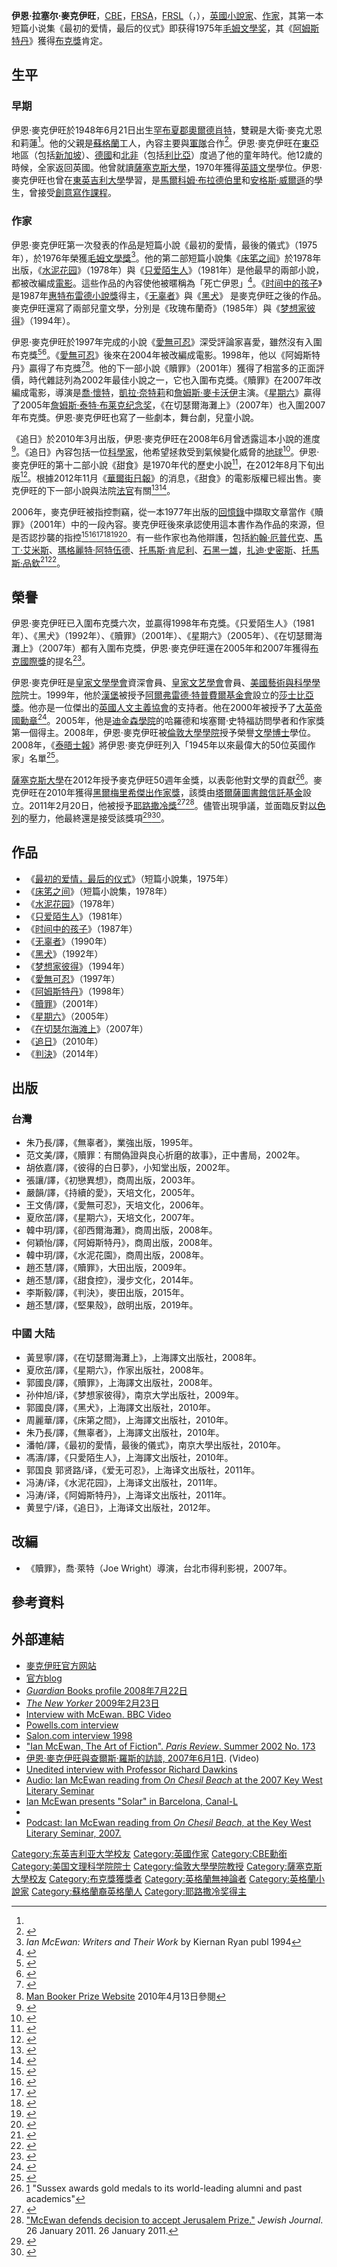 {{noteTA
|T=zh-hans:伊恩·麦克尤恩;zh-hk:依仁·麥伊雲;zh-tw:伊恩·麥克伊旺;
|1=zh-hans:伊恩·麦克尤恩;zh-hk:依仁·麥伊雲;zh-tw:伊恩·麥克伊旺;
|2=zh-hans:麦克尤恩;zh-hk:麥伊雲;zh-tw:麥克伊旺;
|3=zh-hans:儿童法案; zh-hk:少年法·內情; zh-tw:判決;
}}

{{Infobox Writer <!-- for more information see [[:Template:Infobox_Writer/doc|:Template:Infobox Writer/doc]] -->
| name        = 伊恩·麥克伊旺<br />Ian McEwan<ref name=filmr>{{cite web |url=http://www.filmreference.com/film/14/Ian-McEwan.html |title=Ian McEwan |publisher=Film reference |accessdate=2011-08-26 |archive-date=2020-01-14 |archive-url=https://web.archive.org/web/20200114172427/http://www.filmreference.com/film/14/Ian-McEwan.html |dead-url=no }}</ref>
| image       = Ianmcewan.jpg
| imagesize   = 200px
| caption     = 伊恩·麥克伊旺
| pseudonym   = 
| birthdate  = {{Birth date and age|1948|6|21|mf=y}}
| birthplace = {{UK}}[[奧爾德肖特|奧爾德肖特]]
| deathdate  = 
| deathplace = 
| occupation  = [[作家|作家]]
| nationality = {{UK}}<ref>{{cite news|first=Severin|last=Carrell|url=http://www.guardian.co.uk/books/2012/aug/22/ian-mcewan-not-a-british-writer?INTCMP=ILCNETTXT3487|title=I am an English writer, not a British one, Ian McEwan tells Alex Salmond: Olympic opening ceremony was first and only time novelist had seen 'Britishness' celebrated, he tells Scotland's first minister|newspaper=The Guardian|date=22 August 2012|accessdate= 2012-08-22|quote="I have heard myself described as one [a British novelist], but I think really I'm an English novelist; there are Scottish poets and Scottish novelists."}}</ref>
| period      = 1975年至今
| genre       = 歷史
| subject     = 
| spouse      = 佩妮·亞倫 (1982年-1995年)<br />[[安娜麗娜·邁克菲|安娜麗娜·邁克菲]] (1997年-)
| influences  = [[維吉尼亞·吳爾芙|維吉尼亞·吳爾芙]]、[[索爾·貝婁|索爾·貝婁]]、[[菲利浦·羅斯|菲利浦·羅斯]]、[[約翰·厄普戴克|約翰·厄普戴克]]、[[弗蘭茲·卡夫卡|弗蘭茲·卡夫卡]]
| influenced  = 
| religion    = 
| awards       = [[毛姆文學獎|毛姆文學獎]]（1975年）<br>[[布克獎|布克獎]]（1998年）<br>[[莎士比亞獎|莎士比亞獎]]（1999年）<br>[[耶路撒冷文學獎|耶路撒冷文學獎]]（2011年）<br>
| signature   = 
| website     = http://www.ianmcewan.com
}}

'''伊恩·拉塞尔·麥克伊旺'''，[[CBE|CBE]]，[[皇家文藝學會|FRSA]]，[[皇家文學學會|FRSL]]（{{lang-en|'''Ian Russell McEwan'''}}，{{bd|1948年|6月21日|||M}}），[[英國|英國]][[小說家|小說家]]、[[作家|作家]]，其第一本短篇小说集《最初的爱情，最后的仪式》即获得1975年[[毛姆文學奖|毛姆文學奖]]，其《[[阿姆斯特丹_(小說)|阿姆斯特丹]]》獲得[[布克獎|布克獎]]肯定。

== 生平 ==
===早期===
伊恩·麥克伊旺於1948年6月21日出生[[罕布夏郡|罕布夏郡]][[奧爾德肖特|奧爾德肖特]]，雙親是大衛·麥克尤恩和莉蓮<ref name=filmr/>。他的父親是[[蘇格蘭|蘇格蘭]]工人，內容主要與[[軍隊|軍隊]]合作<ref>{{cite news|last=Cooke|first=Rachel|title=Ian McEwan: 'I had the time of my life'|url=http://www.guardian.co.uk/books/2012/aug/19/ian-mcewan-sweet-tooth-interview|newspaper=The Guardian|date=19 August 2012|accessdate=2013-09-17|archive-date=2013-02-12|archive-url=https://web.archive.org/web/20130212044053/http://www.guardian.co.uk/books/2012/aug/19/ian-mcewan-sweet-tooth-interview|dead-url=no}}</ref>。伊恩·麥克伊旺在[[東亞|東亞]]地區（包括[[新加坡|新加坡]]）、[[德國|德國]]和[[北非|北非]]（包括[[利比亞|利比亞]]）度過了他的童年時代。他12歲的時候，全家返回英國。他曾就讀[[薩塞克斯大學|薩塞克斯大學]]，1970年獲得[[英語|英語]][[文學|文學]]學位。伊恩·麥克伊旺也曾在[[東英吉利大學|東英吉利大學]]學習，是[[馬爾科姆·布拉德伯里|馬爾科姆·布拉德伯里]]和[[安格斯·威爾遜|安格斯·威爾遜]]的學生，曾接受[[創意寫作課程|創意寫作課程]]。

===作家===
伊恩·麥克伊旺第一次發表的作品是短篇小說《最初的愛情，最後的儀式》（1975年），於1976年榮獲[[毛姆文學獎|毛姆文學獎]]<ref>''Ian McEwan: Writers and Their Work'' by Kiernan Ryan publ 1994</ref>。他的第二部短篇小說集《[[床笫之间|床笫之间]]》於1978年出版，《[[水泥花园|水泥花园]]》（1978年）與《[[只爱陌生人_(小說)|只爱陌生人]]》（1981年）是他最早的兩部小說，都被改編成[[電影|電影]]。這些作品的內容使他被暱稱為「死亡伊恩」<ref name="Independent">{{cite news | last = Walsh | first = John | title = Ian McEwan: Here's the twist | work = The Independent | date = 27 January 2007 | url = http://news.independent.co.uk/people/profiles/article2169220.ece | accessdate = 2007-03-22 | location = London | archive-date = 2007-03-29 | archive-url = https://web.archive.org/web/20070329141454/http://news.independent.co.uk/people/profiles/article2169220.ece | dead-url = no }}</ref>。《[[时间中的孩子|时间中的孩子]]》是1987年[[惠特布雷德小說獎|惠特布雷德小說獎]]得主，《[[无辜者_(小說)|无辜者]]》與《[[黑犬_(小說)|黑犬]]》 是麥克伊旺之後的作品。麥克伊旺還寫了兩部兒童文學，分別是《玫瑰布蘭奇》（1985年）與《[[梦想家彼得|梦想家彼得]]》（1994年）。

伊恩·麥克伊旺於1997年完成的小說《[[愛無可忍|愛無可忍]]》深受評論家喜愛，雖然沒有入圍布克獎<ref>{{cite news | last = Knorr | first = Katherine | title = Enduring Love | work = International Herald Tribune | date = 9 October 1997 | url = http://www.iht.com/articles/1997/10/09/bookjeu.t.php | accessdate = 2007-03-22 | archive-date = 2008-03-30 | archive-url = https://web.archive.org/web/20080330020341/http://www.iht.com/articles/1997/10/09/bookjeu.t.php | dead-url = no }}</ref><ref>{{cite web | title=Ian McEwan's Family Values | work=Boston Review | url=http://bostonreview.net/BR31.1/boylan.html | accessdate=2007-03-21 | archive-url=https://web.archive.org/web/20061002002553/http://www.bostonreview.net/BR31.1/boylan.html | archive-date=2006-10-02 | dead-url=yes }}</ref>。《[[愛無可忍|愛無可忍]]》後來在2004年被改編成電影。1998年，他以《阿姆斯特丹》贏得了布克獎<ref>{{cite web | url=http://www.themanbookerprize.com/prize/archive/31 | publisher=Man Booker Prize | title=Prize archive: 1998 | accessdate=2010-07-07 | archive-date=2010-12-03 | archive-url=https://web.archive.org/web/20101203001414/http://www.themanbookerprize.com/prize/archive/31 | dead-url=no }}</ref><ref>[http://www.themanbookerprize.com/prize/archive/34 Man Booker Prize Website] {{Wayback|url=http://www.themanbookerprize.com/prize/archive/34 |date=20100103023232 }} 2010年4月13日參閱</ref>。他的下一部小說《贖罪》（2001年）獲得了相當多的正面評價，時代雜誌列為2002年最佳小說之一，它也入圍布克獎。《贖罪》在2007年改編成電影，導演是[[喬·懷特|喬·懷特]]，[[凱拉·奈特莉|凱拉·奈特莉]]和[[詹姆斯·麥卡沃伊|詹姆斯·麥卡沃伊]]主演。《[[星期六_(小說)|星期六]]》贏得了2005年[[詹姆斯·泰特·布莱克纪念奖|詹姆斯·泰特·布莱克纪念奖]]，《在切瑟爾海灘上》（2007年）也入圍2007年布克獎。伊恩·麥克伊旺也寫了一些劇本，舞台劇，兒童小說。

《追日》於2010年3月出版，伊恩·麥克伊旺在2008年6月曾透露這本小說的進度<ref>{{cite web |url=http://www.ianmcewan.com/bib/books/solar.html |title=Solar |publisher=Ian Mcewan's Website |accessdate=2011-08-26 |deadurl=yes |archiveurl=https://web.archive.org/web/20110825073237/http://www.ianmcewan.com/bib/books/solar.html |archivedate=2011-08-25 }}</ref>。《追日》內容包括一位[[科學家|科學家]]，他希望拯救受到氣候變化威脅的[[地球|地球]]<ref name="guardian.co.uk">{{cite news | url=http://www.guardian.co.uk/books/2008/jun/02/hayfestival2008.hayfestival | work=The Guardian | location=London | title=McEwan sees funny side of climate change in novel reading | date=2008-06-02 | accessdate=2010-04-02 | first=Judith | last=Soal | archive-date=2010-05-31 | archive-url=https://web.archive.org/web/20100531081927/http://www.guardian.co.uk/books/2008/jun/02/hayfestival2008.hayfestival | dead-url=no }}</ref>。伊恩·麥克伊旺的第十二部小說《甜食》是1970年代的歷史小說<ref>{{cite news | url=http://www.telegraph.co.uk/culture/books/authorinterviews/8359326/Ian-McEwan-interview.html# | location=London | work=The Daily Telegraph | first=Nigel | last=Farndale | title=Ian McEwan interview | date=2011-03-07 | accessdate=2013-09-17 | archive-date=2019-10-29 | archive-url=https://web.archive.org/web/20191029101204/https://www.telegraph.co.uk/culture/books/authorinterviews/8359326/Ian-McEwan-interview.html | dead-url=no }}</ref>，在2012年8月下旬出版<ref>{{Cite web |url=http://ianmcewan.com/bib/books/sweettooth.html |title=Sweet Tooth |accessdate=2013-09-17 |archive-date=2012-05-03 |archive-url=https://web.archive.org/web/20120503084444/http://www.ianmcewan.com/bib/books/sweettooth.html |dead-url=no }}</ref>。根據2012年11月《[[華爾街日報|華爾街日報]]》的消息，《甜食》的電影版權已經出售。麥克伊旺的下一部小說與法院[[法官|法官]]有關<ref>{{cite news|last=Chai|first=Barbara|title=Working Title Secures Film Rights to Ian McEwan’s New Novel, ‘Sweet Tooth’|url=http://blogs.wsj.com/speakeasy/2012/10/27/working-title-options-ian-mcewans-new-novel-sweet-tooth/|newspaper=Wall Street Journal|date=2012-10-27|accessdate=2013-09-17|archive-date=2019-02-22|archive-url=https://web.archive.org/web/20190222160921/https://blogs.wsj.com/speakeasy/2012/10/27/working-title-options-ian-mcewans-new-novel-sweet-tooth/|dead-url=no}}</ref><ref>{{cite news|last=Stock|first=Jon|title=Ian McEwan: John le Carré deserves Booker|url=http://www.telegraph.co.uk/culture/books/10033653/Ian-McEwan-John-le-Carre-deserves-Booker.html|newspaper=The Telegraph|date=2013-05-03|accessdate=2013-09-17|archive-date=2020-12-14|archive-url=https://web.archive.org/web/20201214023743/https://www.telegraph.co.uk/culture/books/10033653/Ian-McEwan-John-le-Carre-deserves-Booker.html|dead-url=no}}</ref>。

2006年，麥克伊旺被指控剽竊，從一本1977年出版的[[回憶錄|回憶錄]]中擷取文章當作《贖罪》（2001年）中的一段內容。麥克伊旺後來承認使用這本書作為作品的來源，但是否認抄襲的指控<ref>{{cite news | url=http://www.nytimes.com/2006/11/28/books/28aton.html?pagewanted=1&_r=1 | work=The New York Times | first=Alan | last=Cowell | title=Eyebrows Are Raised Over Passages in a Best Seller by Ian McEwan | date=2006-11-28 | accessdate=2013-09-17 | archive-date=2019-10-18 | archive-url=https://web.archive.org/web/20191018215722/https://www.nytimes.com/2006/11/28/books/28aton.html?pagewanted=1&_r=1 | dead-url=no }}</ref><ref name="Mail1">{{cite news | url=http://www.dailymail.co.uk/femail/article-418598/Ian-McEwan-accused-stealing-ideas-romance-novelist.html | work=The Daily Mail | location=London | title=Ian McEwan accused of stealing ideas from romance novelist | author=Julia Langdon | date=25 November 2006 | accessdate=2010-07-07 | archive-date=2019-03-24 | archive-url=https://web.archive.org/web/20190324062513/https://www.dailymail.co.uk/femail/article-418598/Ian-McEwan-accused-stealing-ideas-romance-novelist.html | dead-url=no }}</ref><ref>{{cite news | url=http://www.nytimes.com/2006/11/28/books/28aton.html?ex=1322370000&en=998492a2933f783c&ei=5090&partner=rssuserland&emc=rss | work=The New York Times | title=Eyebrows Are Raised Over Passages in a Best Seller by Ian McEwan | author=Alan Cowell | date=28 November 2006 | accessdate=2010-07-07 | archive-date=2018-08-31 | archive-url=https://web.archive.org/web/20180831002437/https://www.nytimes.com/2006/11/28/books/28aton.html?ex=1322370000&en=998492a2933f783c&ei=5090&partner=rssuserland&emc=rss | dead-url=no }}</ref><ref name="Guardian">{{cite news | title=An inspiration, yes. Did I copy from another author? No | work=The Guardian | location=London | url=http://books.guardian.co.uk/comment/story/0,,1957845,00.html | author=Ian McEwan | accessdate=27 November 2006 | date=2006-11-27 | archive-date=2008-10-10 | archive-url=https://web.archive.org/web/20081010224656/http://books.guardian.co.uk/comment/story/0,,1957845,00.html | dead-url=no }}</ref><ref>{{cite news | title=McEwan hits back at call for atonement | work=The Times | location=London | url=http://www.timesonline.co.uk/article/0,,2-2473382,00.html | accessdate=27 November 2006 | date=2006-11-27 | first=Ben | last=Hoyle | archive-date=2008-12-02 | archive-url=https://web.archive.org/web/20081202070316/http://www.timesonline.co.uk/article/0,,2-2473382,00.html | dead-url=no }}</ref><ref>{{cite web | title=McEwan accused of copying writers memoirs | work=PR inside | url=http://www.pr-inside.com/mcewan-accused-of-copying-writer-s-memoirs-r27254.htm | accessdate=2006-11-27 | deadurl=yes | archiveurl=https://web.archive.org/web/20070326135840/http://www.pr-inside.com/mcewan-accused-of-copying-writer-s-memoirs-r27254.htm | archivedate=2007-03-26 }}</ref>。有一些作家也為他辯護，包括[[約翰·厄普代克|約翰·厄普代克]]、[[馬丁·艾米斯|馬丁·艾米斯]]、[[瑪格麗特·阿特伍德|瑪格麗特·阿特伍德]]、[[托馬斯·肯尼利|托馬斯·肯尼利]]、[[石黑一雄|石黑一雄]]，[[扎迪·史密斯|扎迪·史密斯]]、[[托馬斯·品欽|托馬斯·品欽]]<ref>{{cite news | url=http://www.telegraph.co.uk/news/main.jhtml?xml=/news/2006/12/06/nwriter06.xml | work=The Daily Telegraph | location=London | title=Recluse speaks out to defend McEwan | first=Nigel | last=Reynolds | date=6 December 2006 | accessdate=2010-04-25 | archive-date=2008-04-20 | archive-url=https://web.archive.org/web/20080420232306/http://www.telegraph.co.uk/news/main.jhtml?xml=%2Fnews%2F2006%2F12%2F06%2Fnwriter06.xml | dead-url=no }}</ref><ref>{{cite news | url=http://books.guardian.co.uk/news/articles/0,,1965130,00.html | work=The Guardian | location=London | title=Pynchon backs McEwan in 'copying' row | date=6 December 2006 | accessdate=2010-04-25 | first=Dan | last=Bell | archive-date=2007-12-29 | archive-url=https://web.archive.org/web/20071229090400/http://books.guardian.co.uk/news/articles/0,,1965130,00.html | dead-url=no }}</ref>。

==榮譽==
伊恩·麥克伊旺已入圍布克獎六次，並贏得1998年布克獎。《只爱陌生人》（1981年）、《黑犬》（1992年）、《贖罪》（2001年）、《星期六》（2005年）、《在切瑟爾海灘上》（2007年）都有入圍布克獎，伊恩·麥克伊旺還在2005年和2007年獲得[[布克國際獎|布克國際獎]]的提名<ref>{{cite web |url=http://www.themanbookerprize.com/prize/authors/38 |title=Man Booker |publisher=Themanbookerprize.com |accessdate=2011-08-26 |deadurl=yes |archiveurl=https://web.archive.org/web/20110819095354/http://www.themanbookerprize.com/prize/authors/38 |archivedate=2011-08-19 }}</ref>。

伊恩·麥克伊旺是[[皇家文學學會|皇家文學學會]]資深會員、[[皇家文艺學會|皇家文艺學會]]會員、[[美國藝術與科學學院|美國藝術與科學學院]]院士。1999年，他於[[漢堡|漢堡]]被授予[[阿爾弗雷德·特普費爾基金會|阿爾弗雷德·特普費爾基金會]]設立的[[莎士比亞獎|莎士比亞獎]]。他亦是一位傑出的[[英國人文主義協會|英國人文主義協會]]的支持者。他在2000年被授予了[[大英帝國勳章|大英帝國勳章]]<ref name="ContemporaryWriters">{{cite web | title = Ian McEwan | work = Contemporary Writers | publisher = British Council | url = http://www.contemporarywriters.com/authors/?p=auth70 | accessdate = 2006-06-03 | deadurl = yes | archiveurl = https://web.archive.org/web/20060617183752/http://www.contemporarywriters.com/authors/?p=auth70 | archivedate = 2006-06-17 }}</ref>。2005年，他是[[迪金森學院|迪金森學院]]的哈羅德和埃塞爾·史特福訪問學者和作家獎第一個得主。2008年，伊恩·麥克伊旺被[[倫敦大學學院|倫敦大學學院]]授予榮譽[[文學博士|文學博士]]學位。2008年，《[[泰晤士報|泰晤士報]]》將伊恩·麥克伊旺列入「1945年以來最偉大的50位英國作家」名單<ref>{{cite news | date=5 January 2008 | url=http://entertainment.timesonline.co.uk/tol/arts_and_entertainment/books/article3127837.ece | title=The 50 greatest British writers since 1945 | work=The Times | accessdate=1 February 2010 | location=London | first1=Patrick | last1=Hosking | first2=David | last2=Wighton | archive-date=2011-04-25 | archive-url=https://web.archive.org/web/20110425050801/http://entertainment.timesonline.co.uk/tol/arts_and_entertainment/books/article3127837.ece | dead-url=no }}</ref>。

[[薩塞克斯大學|薩塞克斯大學]]在2012年授予麥克伊旺50週年金獎，以表彰他對文學的貢獻<ref>[http://www.sussex.ac.uk/newsandevents/?id=14527] {{Wayback|url=http://www.sussex.ac.uk/newsandevents/?id=14527 |date=20170214094231 }} "Sussex awards gold medals to its world-leading alumni and past academics"</ref>。麥克伊旺在2010年獲得[[黑爾梅里希傑出作家獎|黑爾梅里希傑出作家獎]]，該獎由[[塔爾薩圖書館信託基金|塔爾薩圖書館信託基金]]設立。2011年2月20日，他被授予[[耶路撒冷獎|耶路撒冷獎]]<ref>{{cite web |url=http://www.jerusalembookfair.com/the_jerusalem_prize.html |title=the jerusalem prize |publisher=Jerusalem Book Fair |accessdate=2011-02-13 |archive-date=2012-05-20 |archive-url=https://web.archive.org/web/20120520205606/http://www.jerusalembookfair.com/the_jerusalem_prize.html |dead-url=yes }}</ref><ref>[http://www.jewishjournal.com/books/article/mcewan_defends_decision_to_accept_jerusalem_prize_20110126 "McEwan defends decision to accept Jerusalem Prize."] {{Wayback|url=http://www.jewishjournal.com/books/article/mcewan_defends_decision_to_accept_jerusalem_prize_20110126 |date=20130929071934 }} ''Jewish Journal''. 26 January 2011. 26 January 2011.</ref>。儘管出現爭議，並面臨反對[[以色列|以色列]]的壓力，他最終還是接受該獎項<ref>{{cite news | url=http://www.guardian.co.uk/books/2011/jan/19/ian-mcewan-accept-jerusalem-prize | location=London | work=The Guardian | first=Stephen | last=Bates | title=Ian McEwan says he will accept Jerusalem prize | date=2011-01-19 | accessdate=2013-09-17 | archive-date=2011-01-28 | archive-url=https://web.archive.org/web/20110128171058/http://www.guardian.co.uk/books/2011/jan/19/ian-mcewan-accept-jerusalem-prize | dead-url=no }}</ref><ref>{{cite news | url=http://www.guardian.co.uk/world/2011/jan/27/mcewan-should-turn-down-prize | location=London | work=The Guardian | title=Ian McEwan should turn down the prize | date=2011-01-27 | accessdate=2013-09-17 | archive-date=2012-02-25 | archive-url=https://web.archive.org/web/20120225151849/http://www.guardian.co.uk/world/2011/jan/27/mcewan-should-turn-down-prize | dead-url=no }}</ref>。

== 作品 ==
* 《[[最初的爱情，最后的仪式|最初的爱情，最后的仪式]]》（短篇小說集，1975年）
* 《[[床笫之间|床笫之间]]》（短篇小說集，1978年）
* 《[[水泥花园|水泥花园]]》（1978年）
* 《[[只爱陌生人_(小說)|只爱陌生人]]》（1981年）
* 《[[时间中的孩子|时间中的孩子]]》（1987年）
* 《[[无辜者_(小說)|无辜者]]》（1990年）
* 《[[黑犬_(小說)|黑犬]]》（1992年）
* 《[[梦想家彼得|梦想家彼得]]》（1994年）
* 《[[愛無可忍|愛無可忍]]》（1997年）
* 《[[阿姆斯特丹_(小說)|阿姆斯特丹]]》（1998年）
* 《[[贖罪_(小說)|贖罪]]》（2001年）
* 《[[星期六_(小說)|星期六]]》（2005年）
* 《[[在切瑟尔海滩上|在切瑟尔海滩上]]》（2007年）
* 《[[追日_(小說)|追日]]》（2010年）
* 《[[判決_(小說)|判決]]》（2014年）

==出版==
===台灣===
*朱乃長/譯，《無辜者》，業強出版，1995年。
*范文美/譯，《贖罪：有關偽證與良心折磨的故事》，正中書局，2002年。
*胡依嘉/譯，《彼得的白日夢》，小知堂出版，2002年。
*張讓/譯，《初戀異想》，商周出版，2003年。
*嚴韻/譯，《持續的愛》，天培文化，2005年。
*王文倩/譯，《愛無可忍》，天培文化，2006年。
*夏欣茁/譯，《星期六》，天培文化，2007年。
*韓中玥/譯，《卻西爾海灘》，商周出版，2008年。
*何穎怡/譯，《阿姆斯特丹》，商周出版，2008年。
*韓中玥/譯，《水泥花園》，商周出版，2008年。
*趙丕慧/譯，《贖罪》，大田出版，2009年。
*趙丕慧/譯，《甜食控》，漫步文化，2014年。
*李斯毅/譯，《判決》，麥田出版，2015年。
*趙丕慧/譯，《堅果殼》，啟明出版，2019年。

===中國 大陆===
*黃昱寧/譯，《在切瑟爾海灘上》，上海譯文出版社，2008年。
*夏欣茁/譯，《星期六》，作家出版社，2008年。
*郭國良/譯，《贖罪》，上海譯文出版社，2008年。
*孙仲旭/译，《梦想家彼得》，南京大学出版社，2009年。
*郭國良/譯，《黑犬》，上海譯文出版社，2010年。
*周麗華/譯，《床第之間》，上海譯文出版社，2010年。
*朱乃長/譯，《無辜者》，上海譯文出版社，2010年。
*潘帕/譯，《最初的愛情，最後的儀式》，南京大學出版社，2010年。
*馮濤/譯，《只愛陌生人》，上海譯文出版社，2010年。
*郭国良 郭贤路/译，《爱无可忍》，上海译文出版社，2011年。
*冯涛/译，《水泥花园》，上海译文出版社，2011年。
*冯涛/译，《阿姆斯特丹》，上海译文出版社，2011年。
*黄昱宁/译，《追日》，上海译文出版社，2012年。

==改編==
*《贖罪》，喬·萊特（Joe Wright）導演，台北市得利影視，2007年。

== 參考資料 ==
{{reflist|colwidth=30em}}

== 外部連結 ==
* [http://www.ianmcewan.com 麥克伊旺官方网站]{{Wayback|url=http://www.ianmcewan.com/ |date=20080118041956 }}
* [http://ian-mcewan.blogspot.com/ 官方blog] {{Wayback|url=http://ian-mcewan.blogspot.com/ |date=20200109081426 }}
* [http://books.guardian.co.uk/authors/author/0,5917,-108,00.html ''Guardian'' Books profile 2008年7月22日] {{Wayback|url=http://books.guardian.co.uk/authors/author/0,5917,-108,00.html |date=20080516024418 }}
* [http://www.newyorker.com/reporting/2009/02/23/090223fa_fact_zalewski ''The New Yorker'' 2009年2月23日] {{Wayback|url=http://www.newyorker.com/reporting/2009/02/23/090223fa_fact_zalewski |date=20140528101951 }}
* [http://www.bbc.co.uk/archive/writers/12229.shtml Interview with McEwan. BBC Video] {{Wayback|url=http://www.bbc.co.uk/archive/writers/12229.shtml |date=20190507052909 }}
* [https://web.archive.org/web/20050401233325/http://powells.com/authors/mcewan.html Powells.com interview]
* [https://web.archive.org/web/20080704152249/http://www.salonmagazine.com/books/int/1998/03/cov_si_31int.html Salon.com interview 1998 ]
* [http://www.theparisreview.org/interviews/393/the-art-of-fiction-no-173-ian-mcewan "Ian McEwan, The Art of Fiction". ''Paris Review''. Summer 2002 No. 173]{{WebCite|url=https://www.webcitation.org/5uAKtUJN2?url=http://www.theparisreview.org/interviews/393/the-art-of-fiction-no-173-ian-mcewan |date=20101111175450 |dateformat=iso }}
* [https://web.archive.org/web/20090430181945/http://www.charlierose.com/view/interview/8533 伊恩·麥克伊旺與查爾斯·羅斯的訪談, 2007年6月1日]. (Video)
* [http://www.youtube.com/watch?v=o7LjriWFAEs&ap=%2526fmt%3D22 Unedited interview with Professor Richard Dawkins] {{Wayback|url=http://www.youtube.com/watch?v=o7LjriWFAEs&ap=%2526fmt%3D22 |date=20190317144900 }}
* [https://web.archive.org/web/20140227091158/http://www.kwls.org/podcasts/ian_mcewan_on_chesil_beach/ Audio: Ian McEwan reading from ''On Chesil Beach'' at the 2007 Key West Literary Seminar]
* [https://web.archive.org/web/20140228202853/http://www.canal-l.com/index.php?id_video=281 Ian McEwan presents "Solar" in Barcelona, Canal-L]
* {{cite web | url=http://www.guardian.co.uk/books/2011/dec/16/christopher-hitchens-appreciation-by-ian-mcewan?CMP=twt_fd | title=Christopher Hitchens: 'the consummate writer, the brilliant friend' | publisher=The Guardian | date=16 December 2011 | accessdate=29 October 2012 | author=McEwan, Ian | archive-date=2012-01-09 | archive-url=https://web.archive.org/web/20120109064731/http://www.guardian.co.uk/books/2011/dec/16/christopher-hitchens-appreciation-by-ian-mcewan?CMP=twt_fd | dead-url=no }}
* [https://web.archive.org/web/20080511192547/http://www.kwls.org/lit/podcasts/2007/12/ian_mcewan_on_chesil_beach.cfm Podcast: Ian McEwan reading from ''On Chesil Beach'', at the Key West Literary Seminar, 2007.]

{{詹姆斯·泰特·布莱克纪念奖获得者}}
{{布克奖}}
{{Authority control}}
{{DEFAULTSORT:McEwan, Ian}}
[[Category:东英吉利亚大学校友|Category:东英吉利亚大学校友]]
[[Category:英國作家|Category:英國作家]]
[[Category:CBE勳銜|Category:CBE勳銜]]
[[Category:美国文理科学院院士|Category:美国文理科学院院士]]
[[Category:倫敦大學學院教授|Category:倫敦大學學院教授]]
[[Category:薩塞克斯大學校友|Category:薩塞克斯大學校友]]
[[Category:布克獎獲獎者|Category:布克獎獲獎者]]
[[Category:英格蘭無神論者|Category:英格蘭無神論者]]
[[Category:英格蘭小說家|Category:英格蘭小說家]]
[[Category:蘇格蘭裔英格蘭人|Category:蘇格蘭裔英格蘭人]]
[[Category:耶路撒冷奖得主|Category:耶路撒冷奖得主]]
